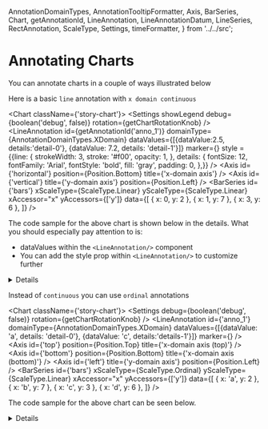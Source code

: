   AnnotationDomainTypes,
  AnnotationTooltipFormatter,
  Axis,
  BarSeries,
  Chart,
  getAnnotationId,
  LineAnnotation,
  LineAnnotationDatum,
  LineSeries,
  RectAnnotation,
  ScaleType,
  Settings,
  timeFormatter,
} from '../../src';

<Meta title="Types of charts/Bar Charts/Annotating Bar Charts" />

# Annotating Charts

You can annotate charts in a couple of ways illustrated below

Here is a basic `line` annotation with `x domain continuous`

<Chart className={'story-chart'}>
    <Settings showLegend debug={boolean('debug', false)} rotation={getChartRotationKnob} />
    <LineAnnotation
    id={getAnnotationId('anno_1')}
    domainType={AnnotationDomainTypes.XDomain}
    dataValues={[{dataValue:2.5, details:'detail-0'}, {dataValue: 7.2, details: 'detail-1'}]}
    marker={<Icon type="alert" />}
    style = {{line: {
      strokeWidth: 3,
      stroke: '#f00',
      opacity: 1,
    },
    details: {
      fontSize: 12,
      fontFamily: 'Arial',
      fontStyle: 'bold',
      fill: 'gray',
      padding: 0,
    },}}
    />
    <Axis id={'horizontal'} position={Position.Bottom} title={'x-domain axis'} />
    <Axis id={'vertical'} title={'y-domain axis'} position={Position.Left} />
    <BarSeries
    id={'bars'}
    xScaleType={ScaleType.Linear}
    yScaleType={ScaleType.Linear}
    xAccessor="x"
    yAccessors={['y']}
    data={[
        { x: 0, y: 2 },
        { x: 1, y: 7 },
        { x: 3, y: 6 },
    ]}
    />
</Chart>

The code sample for the above chart is shown below in the details. What you should especially pay attention to is:
* dataValues within the `<LineAnnotation/>` component 
* You can add the style prop within `<LineAnnotation/>` to customize further

<details>

```js
<Chart className={'story-chart'}>
    <Settings showLegend debug={boolean('debug', false)} rotation={getChartRotationKnob} />
    <LineAnnotation
    id={getAnnotationId('anno_1')}
    domainType={AnnotationDomainTypes.XDomain}
    dataValues={[{dataValue:2.5, details:'detail-0'}, {dataValue: 7.2, details: 'detail-1'}]}
    marker={<Icon type="alert" />}
    style = {{line: {
      strokeWidth: 3,
      stroke: '#f00',
      opacity: 1,
    },
    details: {
      fontSize: 12,
      fontFamily: 'Arial',
      fontStyle: 'bold',
      fill: 'gray',
      padding: 0,
    },}}
    />
    <Axis id={'horizontal'} position={Position.Bottom} title={'x-domain axis'} />
    <Axis id={'vertical'} title={'y-domain axis'} position={Position.Left} />
    <BarSeries
    id={'bars'}
    xScaleType={ScaleType.Linear}
    yScaleType={ScaleType.Linear}
    xAccessor="x"
    yAccessors={['y']}
    data={[
        { x: 0, y: 2 },
        { x: 1, y: 7 },
        { x: 3, y: 6 },
    ]}
    />
</Chart>
```
</details>

Instead of `continuous` you can use `ordinal` annotations

<Chart className={'story-chart'}>
    <Settings debug={boolean('debug', false)} rotation={getChartRotationKnob} />
    <LineAnnotation
    id={'anno_1'}
    domainType={AnnotationDomainTypes.XDomain}
    dataValues={[{dataValue: 'a', details: 'detail-0'}, {dataValue: 'c', details:'details-1'}]}
    marker={<Icon type="alert" />}
    />
    <Axis id={'top'} position={Position.Top} title={'x-domain axis (top)'} />
    <Axis id={'bottom'} position={Position.Bottom} title={'x-domain axis (bottom)'} />
    <Axis id={'left'} title={'y-domain axis'} position={Position.Left} />
    <BarSeries
    id={'bars'}
    xScaleType={ScaleType.Ordinal}
    yScaleType={ScaleType.Linear}
    xAccessor="x"
    yAccessors={['y']}
    data={[
        { x: 'a', y: 2 },
        { x: 'b', y: 7 },
        { x: 'c', y: 3 },
        { x: 'd', y: 6 },
    ]}
    />
</Chart>

The code sample for the above chart can be seen below. 
<details>

```js
<Chart className={'story-chart'}>
    <Settings debug={boolean('debug', false)} rotation={getChartRotationKnob} />
    <LineAnnotation
    id={'anno_1'}
    domainType={AnnotationDomainTypes.XDomain}
    dataValues={[{dataValue: 'a', details: 'detail-0'}, {dataValue: 'c', details:'details-1'}]}
    marker={<Icon type="alert" />}
    />
    <Axis id={'top'} position={Position.Top} title={'x-domain axis (top)'} />
    <Axis id={'bottom'} position={Position.Bottom} title={'x-domain axis (bottom)'} />
    <Axis id={'left'} title={'y-domain axis'} position={Position.Left} />
    <BarSeries
    id={'bars'}
    xScaleType={ScaleType.Ordinal}
    yScaleType={ScaleType.Linear}
    xAccessor="x"
    yAccessors={['y']}
    data={[
        { x: 'a', y: 2 },
        { x: 'b', y: 7 },
        { x: 'c', y: 3 },
        { x: 'd', y: 6 },
    ]}
    />
</Chart>
```
</details>